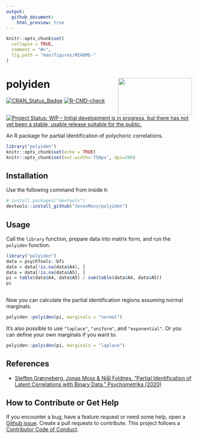 ```yaml
---
output:
  github_document:
    html_preview: true
---
```


<!-- README.md is generated from README.Rmd. Please edit that file -->

```r
knitr::opts_chunk$set(
  collapse = TRUE,
  comment = "#>",
  fig.path = "man/figures/README-"
)
```

# polyiden <img src="man/figures/logo.png" align="right" width="200" height="100" />

[![CRAN_Status_Badge](https://www.r-pkg.org/badges/version/polyiden)](https://cran.r-project.org/package=polyiden)
[![R-CMD-check](https://github.com/JonasMoss/polyiden/workflows/R-CMD-check/badge.svg)](https://github.com/JonasMoss/polyiden/actions)
[![Project Status: WIP – Initial development is in progress, but there has not yet been a stable, usable release suitable for the public.](https://www.repostatus.org/badges/latest/wip.svg)](https://www.repostatus.org/#wip)

An R package for partial identification of polychoric correlations.
```r
library("polyiden")
knitr::opts_chunk$set(echo = TRUE)
knitr::opts_chunk$set(out.width='750px', dpi=200)
```

## Installation
Use the following command from inside `R`:
```r
# install.packages("devtools")
devtools::install_github("JonasMoss/polyiden")
```

## Usage
Call the `library` function, prepare data into matrix form, and run the 
`polyiden` function. 

```r
library("polyiden")
data = psychTools::bfi
data = data[!is.na(data$A4), ]
data = data[!is.na(data$A5), ]
pi = table(data$A4, data$A5) / sum(table(data$A4, data$A5))
pi
        
```

Now you can calculate the partial identification regions assuming normal marginals.
```r
polyiden::polyiden(pi, marginals = "normal")
```

It's also possible to use `"laplace"`, `"uniform"`, and `"exponential"`. Or you
can define your own marginals if you want to.

```r
polyiden::polyiden(pi, marginals = "laplace")
```

## References
* [Steffen Grønneberg, Jonas Moss & Njål Foldnes. "Partial Identification of Latent Correlations with Binary Data." Psychometrika (2020)](https://www.jstor.org/stable/pdf/2246311.pdf)

## How to Contribute or Get Help
If you encounter a bug, have a feature request or need some help, open a [Github issue](https://github.com/JonasMoss/polyiden/issues). Create a pull requests to contribute. This project follows a [Contributor Code of Conduct](https://www.contributor-covenant.org/version/1/4/code-of-conduct.md).
